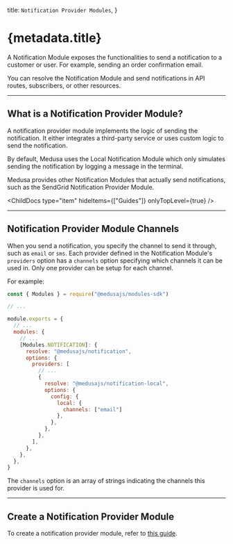 
  title: `Notification Provider Modules`,
}

# {metadata.title}

A Notification Module exposes the functionalities to send a notification to a customer or user. For example, sending an order confirmation email.

You can resolve the Notification Module and send notifications in API routes, subscribers, or other resources.

---

## What is a Notification Provider Module?

A notification provider module implements the logic of sending the notification. It either integrates a third-party service or uses custom logic to send the notification.

By default, Medusa uses the Local Notification Module which only simulates sending the notification by logging a message in the terminal.

Medusa provides other Notification Modules that actually send notifications, such as the SendGrid Notification Provider Module.

<ChildDocs type="item" hideItems={["Guides"]} onlyTopLevel={true} />

---

## Notification Provider Module Channels

When you send a notification, you specify the channel to send it through, such as `email` or `sms`. Each provider defined in the Notification Module's `providers` option has a `channels` option specifying which channels it can be used in. Only one provider can be setup for each channel.

For example:

```js title="medusa-config.js" highlights={[["19"]]}
const { Modules } = require("@medusajs/modules-sdk")

// ...

module.exports = {
  // ...
  modules: {
    // ...
    [Modules.NOTIFICATION]: {
      resolve: "@medusajs/notification",
      options: {
        providers: [
          // ...
          {
            resolve: "@medusajs/notification-local",
            options: {
              config: {
                local: {
                  channels: ["email"]
                },
              },
            },
          },
        ],
      },
    },
  },
}
```

The `channels` option is an array of strings indicating the channels this provider is used for.

---

## Create a Notification Provider Module

To create a notification provider module, refer to [this guide](/references/notification-provider-module).
